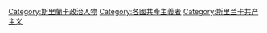 [[Category:斯里蘭卡政治人物|Category:斯里蘭卡政治人物]]
[[Category:各國共產主義者|Category:各國共產主義者]]
[[Category:斯里兰卡共产主义|Category:斯里兰卡共产主义]]